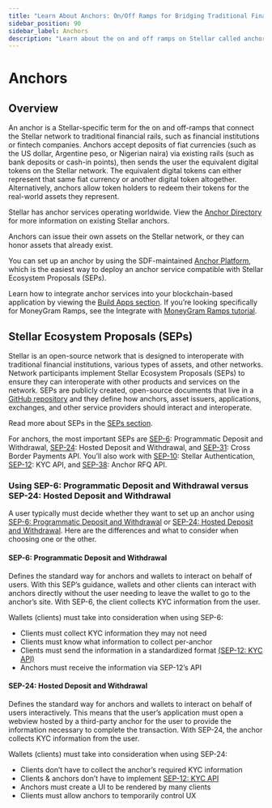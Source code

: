 ```yaml
---
title: "Learn About Anchors: On/Off Ramps for Bridging Traditional Finance & Blockchain"
sidebar_position: 90
sidebar_label: Anchors
description: "Learn about the on and off ramps on Stellar called anchors and their role in bridging between the traditional financial system and blockchain networks."
---
```


# Anchors

## Overview

An anchor is a Stellar-specific term for the on and off-ramps that connect the Stellar network to traditional financial rails, such as financial institutions or fintech companies. Anchors accept deposits of fiat currencies (such as the US dollar, Argentine peso, or Nigerian naira) via existing rails (such as bank deposits or cash-in points), then sends the user the equivalent digital tokens on the Stellar network. The equivalent digital tokens can either represent that same fiat currency or another digital token altogether. Alternatively, anchors allow token holders to redeem their tokens for the real-world assets they represent.

Stellar has anchor services operating worldwide. View the [Anchor Directory](https://resources.stellar.org/anchors?) for more information on existing Stellar anchors.

Anchors can issue their own assets on the Stellar network, or they can honor assets that already exist.

You can set up an anchor by using the SDF-maintained [Anchor Platform](/platforms/anchor-platform), which is the easiest way to deploy an anchor service compatible with Stellar Ecosystem Proposals (SEPs).

Learn how to integrate anchor services into your blockchain-based application by viewing the [Build Apps section](../../build/apps/overview.mdx). If you’re looking specifically for MoneyGram Ramps, see the Integrate with [MoneyGram Ramps tutorial](https://developer.moneygram.com/moneygram-developer/docs/integrate-moneygram-ramps).

## Stellar Ecosystem Proposals (SEPs)

Stellar is an open-source network that is designed to interoperate with traditional financial institutions, various types of assets, and other networks. Network participants implement Stellar Ecosystem Proposals (SEPs) to ensure they can interoperate with other products and services on the network. SEPs are publicly created, open-source documents that live in a [GitHub repository](https://github.com/stellar/stellar-protocol/tree/master/ecosystem#stellar-ecosystem-proposals-seps.mdx) and they define how anchors, asset issuers, applications, exchanges, and other service providers should interact and interoperate.

Read more about SEPs in the [SEPs section](../fundamentals/stellar-ecosystem-proposals.mdx).

For anchors, the most important SEPs are [SEP-6]: Programmatic Deposit and Withdrawal, [SEP-24]: Hosted Deposit and Withdrawal, and [SEP-31]: Cross Border Payments API. You’ll also work with [SEP-10]: Stellar Authentication, [SEP-12]: KYC API, and [SEP-38]: Anchor RFQ API.

[sep-1]: https://github.com/stellar/stellar-protocol/blob/master/ecosystem/sep-0001.md
[sep-6]: https://github.com/stellar/stellar-protocol/blob/master/ecosystem/sep-0006.md
[sep-9]: https://github.com/stellar/stellar-protocol/blob/master/ecosystem/sep-0009.md
[sep-10]: https://github.com/stellar/stellar-protocol/blob/master/ecosystem/sep-0010.md
[sep-12]: https://github.com/stellar/stellar-protocol/blob/master/ecosystem/sep-0012.md
[sep-24]: https://github.com/stellar/stellar-protocol/blob/master/ecosystem/sep-0024.md
[sep-31]: https://github.com/stellar/stellar-protocol/blob/master/ecosystem/sep-0031.md
[sep-38]: https://github.com/stellar/stellar-protocol/blob/master/ecosystem/sep-0038.md

### Using SEP-6: Programmatic Deposit and Withdrawal versus SEP-24: Hosted Deposit and Withdrawal

A user typically must decide whether they want to set up an anchor using [SEP-6: Programmatic Deposit and Withdrawal](https://github.com/stellar/stellar-protocol/blob/master/ecosystem/sep-0006.md) or [SEP-24: Hosted Deposit and Withdrawal](https://github.com/stellar/stellar-protocol/blob/master/ecosystem/sep-0024.md). Here are the differences and what to consider when choosing one or the other.

#### SEP-6: Programmatic Deposit and Withdrawal

Defines the standard way for anchors and wallets to interact on behalf of users. With this SEP’s guidance, wallets and other clients can interact with anchors directly without the user needing to leave the wallet to go to the anchor’s site. With SEP-6, the client collects KYC information from the user.

Wallets (clients) must take into consideration when using SEP-6:

- Clients must collect KYC information they may not need
- Clients must know what information to collect per-anchor
- Clients must send the information in a standardized format [(SEP-12: KYC API)](https://github.com/stellar/stellar-protocol/blob/master/ecosystem/sep-0012.md)
- Anchors must receive the information via SEP-12’s API

#### SEP-24: Hosted Deposit and Withdrawal

Defines the standard way for anchors and wallets to interact on behalf of users interactively. This means that the user’s application must open a webview hosted by a third-party anchor for the user to provide the information necessary to complete the transaction. With SEP-24, the anchor collects KYC information from the user.

Wallets (clients) must take into consideration when using SEP-24:

- Clients don’t have to collect the anchor’s required KYC information
- Clients & anchors don’t have to implement [SEP-12: KYC API](https://github.com/stellar/stellar-protocol/blob/master/ecosystem/sep-0012.md)
- Anchors must create a UI to be rendered by many clients
- Clients must allow anchors to temporarily control UX
